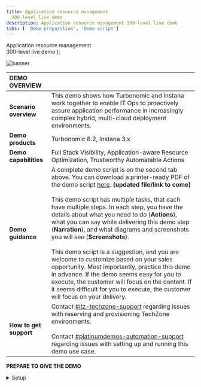 ```yaml
---
title: Application resource management
  300-level live demo
description: Application resource management 300-level live demo
tabs: [ 'Demo preparation', 'Demo script']
---
```


  <span>
    Application resource management <br/> 300-level live demo
  </span> );

![banner](./images/AIOps_Observability_300_Prep.jpg)
<span id="top"></span>

| DEMO OVERVIEW | |
| :--- | :--- |
| **Scenario overview** | This demo shows how Turbonomic and Instana work together to enable IT Ops to proactively assure application performance in increasingly complex hybrid, multi-cloud deployment environments. |
| **Demo products** | Turbonomic 8.2, Instana 3.x |
| **Demo capabilities** | Full Stack Visibility, Application-aware Resource Optimization, Trustworthy Automatable Actions |
| **Demo guidance** | A complete demo script is on the second tab above. You can download a printer-ready PDF of the demo script <a href="./300-Observability-Demo-Script.pdf" target="_blank" rel="noreferrer">here</a>. **(updated file/link to come)**<br/><br/>This demo script has multiple tasks, that each have multiple steps. In each step, you have the details about what you need to do (**Actions**), what you can say while delivering this demo step (**Narration**), and what diagrams and screenshots you will see (**Screenshots**). <br/><br/> This demo script is a suggestion, and you are welcome to customize based on your sales opportunity. Most importantly, practice this demo in advance. If the demo seems easy for you to execute, the customer will focus on the content. If it seems difficult for you to execute, the customer will focus on your delivery. |
| **How to get support** | Contact <a href="https://ibm-cloud.slack.com/archives/C0124J683GW" target="_blank" rel="noreferrer">#itz-techzone-support</a> regarding issues with reserving and provisioning TechZone environments.<br/><br/>Contact <a href="https://ibm-cloud.slack.com/archives/C0216F39ACU" target="_blank" rel="noreferrer">#platinumdemos-automation-support</a> regarding issues with setting up and running this demo use case. |

**PREPARE TO GIVE THE DEMO**

<details>

<summary>Setup</summary>
<br/>

1. This Demo uses the <a href="https://cmc.coc-ibm.com/home" target="_blank" rel="noreferrer">CoC-managed clusters</a>.

<br/>

2. If you are not registered with the CoC, please <a href="https://cmc.coc-ibm.com/registration" target="_blank" rel="noreferrer">complete registration here</a> to get your personal credentials from the CoC LDAP systems.

<br/>

3. The clusters that will be used in this demo require you to reserve a time slot.

<br/>

4. This version of the Demo can allow multiple simultaneous users, as most of the Demo is read-only and does not change the state of the system. There is one step where you will define an automation policy. If you just enter the name provided in this document it will likely result in a conflict as the automation policy name may already be defined. It is suggested that you add a prefix or suffix unique to perhaps date and time for example, to make the automation policy name unique.

<br/>

5. The clusters we will be using for this demo are available under the Watson AIOPs category. Click **View Clusters**.

<br/>

![Setup 1](./images/Setup-1.jpg)

<br/>

6. We will be using the **Vader** cluster.

<br/>

![Setup 2](./images/Setup-2.jpg)

<br/>

7. You can **optionally** browse the **OCP Console** to understand how the cluster is laid out.

<br/>

8. Let’s view the RHOCP cluster and get the login credentials for Turbonomic and Instana by clicking **Go to Cluster Details**.

<br/>

![Setup 2a](./images/Setup-2a.jpg)

<br/>

9. Note down your CoC provided credentials to log into **Turbonomic** and **Instana** respectively.

<br/>

![Setup 3](./images/Setup-3.jpg)

<br/>

10. Click the **Turbonomic** link to launch the Turbonomic login page. Use your Turbonomic credentials to log in.

<br/>

![Setup 4](./images/Setup-4.jpg)

<br/>

11. Click the **Instana** link to launch the Instana login page. Use your Instana credentials to log in.

<br/>

![Setup 5](./images/Setup-5.jpg)

<br/>

12. Given the current limitations of the existing environments, this demo script requires access to two (2) Turbonomic instances. The Turbonomic instance defined above is hosted in the CoC, so we can refer to it as the CoC Turbonomic instance. The other Turbonomic instance we will use is hosted by the Turbonomic Team -  let’s refer to it as T-Turbonomic instance.

<br/>

13. Use the <a href="https://se2.demo.turbonomic.com/app/#/view/main/73841583066721/actions" target="_blank" rel="noreferrer">T-Turbo link</a> to log into the T-Turbonomic instance.

<br/>

14. **BEFORE** you start your demo, set up your desktop with three (3) browser tabs.

<br/>

• Tab 1: Instana<br/>
• Tab 2: Turbonomic Instance T<br/>
• Tab 3: Turbonomic Instance CoC<br/>
• Section 1 uses Instana on Tab 1<br/>
• Section 2 will use the Turbonomic Instance T Tab 2<br/>
• Section 3 will use theTurbonomic Instance CoC Tab 3<br/>
• Section 4 just switch back to Turbonomic Instance T Tab 2<br/><br/>

![Setup 6](./images/Setup-6.jpg)

<br/>

**Note**: T-Turbonomic Link and associated user credentials are found <a href="https://se2.demo.turbonomic.com/app/#/view/main/73841583066721/actions" target="_blank" rel="noreferrer">here</a>.

<br/>

**[Go to top](#top)**

</details>

